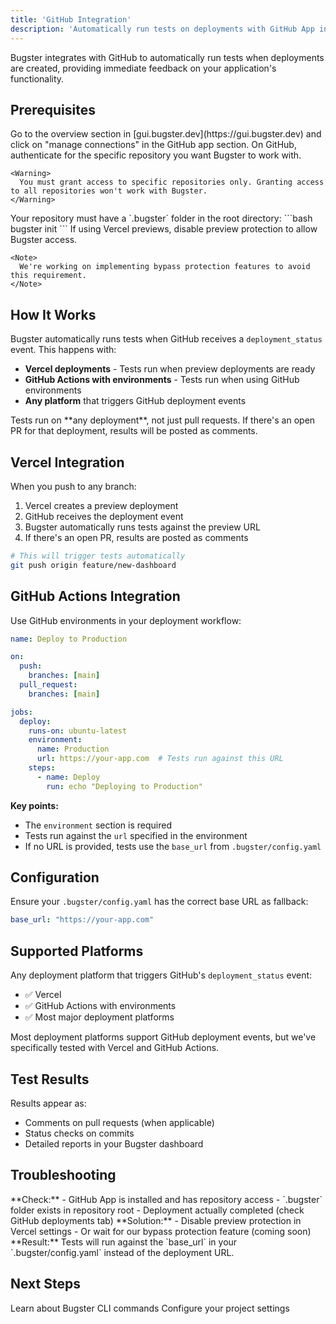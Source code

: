 ```yaml
---
title: 'GitHub Integration'
description: 'Automatically run tests on deployments with GitHub App integration'
---
```


Bugster integrates with GitHub to automatically run tests when deployments are created, providing immediate feedback on your application's functionality.

## Prerequisites

<Steps>
  <Step title="Install GitHub App">
    Go to the overview section in [gui.bugster.dev](https://gui.bugster.dev) and click on "manage connections" in the GitHub app section. On GitHub, authenticate for the specific repository you want Bugster to work with.
    
    <Warning>
      You must grant access to specific repositories only. Granting access to all repositories won't work with Bugster.
    </Warning>
  </Step>
  
  <Step title="Initialize Bugster">
    Your repository must have a `.bugster` folder in the root directory:
    ```bash
    bugster init
    ```
  </Step>
  
  <Step title="Vercel Setup (if applicable)">
    If using Vercel previews, disable preview protection to allow Bugster access.
    
    <Note>
      We're working on implementing bypass protection features to avoid this requirement.
    </Note>
  </Step>
</Steps>

## How It Works

Bugster automatically runs tests when GitHub receives a `deployment_status` event. This happens with:

- **Vercel deployments** - Tests run when preview deployments are ready
- **GitHub Actions with environments** - Tests run when using GitHub environments
- **Any platform** that triggers GitHub deployment events

<Warning>
  Tests run on **any deployment**, not just pull requests. If there's an open PR for that deployment, results will be posted as comments.
</Warning>

## Vercel Integration

When you push to any branch:

1. Vercel creates a preview deployment
2. GitHub receives the deployment event
3. Bugster automatically runs tests against the preview URL
4. If there's an open PR, results are posted as comments

```bash
# This will trigger tests automatically
git push origin feature/new-dashboard
```

## GitHub Actions Integration

Use GitHub environments in your deployment workflow:

```yaml
name: Deploy to Production

on:
  push:
    branches: [main]
  pull_request:
    branches: [main]

jobs:
  deploy:
    runs-on: ubuntu-latest
    environment:
      name: Production
      url: https://your-app.com  # Tests run against this URL
    steps:
      - name: Deploy
        run: echo "Deploying to Production"
```

**Key points:**
- The `environment` section is required
- Tests run against the `url` specified in the environment
- If no URL is provided, tests use the `base_url` from `.bugster/config.yaml`

## Configuration

Ensure your `.bugster/config.yaml` has the correct base URL as fallback:

```yaml
base_url: "https://your-app.com"
```

## Supported Platforms

Any deployment platform that triggers GitHub's `deployment_status` event:

- ✅ Vercel
- ✅ GitHub Actions with environments
- ✅ Most major deployment platforms

<Tip>
  Most deployment platforms support GitHub deployment events, but we've specifically tested with Vercel and GitHub Actions.
</Tip>

## Test Results

Results appear as:
- Comments on pull requests (when applicable)
- Status checks on commits
- Detailed reports in your Bugster dashboard

## Troubleshooting

<AccordionGroup>
  <Accordion icon="github" title="Tests not running">
    **Check:**
    - GitHub App is installed and has repository access
    - `.bugster` folder exists in repository root
    - Deployment actually completed (check GitHub deployments tab)
  </Accordion>

  <Accordion icon="lock" title="Vercel preview access issues">
    **Solution:**
    - Disable preview protection in Vercel settings
    - Or wait for our bypass protection feature (coming soon)
  </Accordion>

  <Accordion icon="settings" title="Missing environment URL">
    **Result:**
    Tests will run against the `base_url` in your `.bugster/config.yaml` instead of the deployment URL.
  </Accordion>
</AccordionGroup>

## Next Steps

<CardGroup cols={2}>
  <Card title="CLI Commands" icon="terminal" href="/commands/project-setup">
    Learn about Bugster CLI commands
  </Card>
  
  <Card title="Configuration" icon="settings" href="/guides/configuration">
    Configure your project settings
  </Card>
</CardGroup> 
